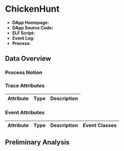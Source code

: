 # ChickenHunt {#chickenhunt}

- **DApp Homepage:** 
- **DApp Source Code:** 
- **ELF Script:** 
- **Event Log:** 
- **Process:** 

## Data Overview

### Process Notion

### Trace Attributes

| Attribute | Type | Description |
| --- | --- | --- |


### Event Attributes

| Attribute | Type | Description | Event Classes |
| --- | --- | --- | --- |



## Preliminary Analysis

